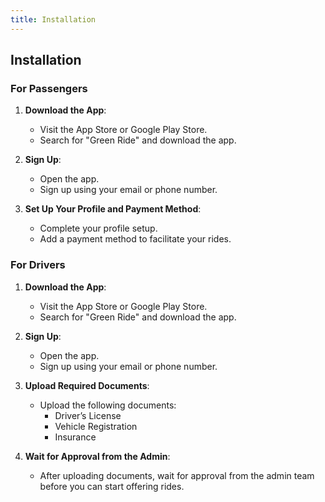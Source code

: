 ```yaml
---
title: Installation
---
```


## Installation

### For Passengers

1. **Download the App**: 
   - Visit the App Store or Google Play Store.
   - Search for "Green Ride" and download the app.

2. **Sign Up**: 
   - Open the app.
   - Sign up using your email or phone number.

3. **Set Up Your Profile and Payment Method**:
   - Complete your profile setup.
   - Add a payment method to facilitate your rides.

### For Drivers

1. **Download the App**: 
   - Visit the App Store or Google Play Store.
   - Search for "Green Ride" and download the app.

2. **Sign Up**: 
   - Open the app.
   - Sign up using your email or phone number.

3. **Upload Required Documents**:
   - Upload the following documents:
     - Driver’s License
     - Vehicle Registration
     - Insurance

4. **Wait for Approval from the Admin**:
   - After uploading documents, wait for approval from the admin team before you can start offering rides.

